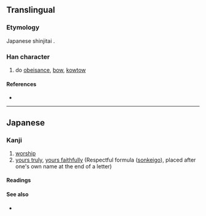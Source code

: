 {{also|拜}}
{{character info/new}}
==Translingual==
{{ja-forms|拝|[[拜]]|[[拜]]}}

===Etymology===
Japanese shinjitai {{Han simp|拜|f=手|t=扌}}.

===Han character===
{{Han char|rn=64|rad=手|as=05|sn=8|four=|canj=QMQJ|ids=⿰扌⿱一丰}}

# do [[obeisance]], [[bow]], [[kowtow]]

====References====
* {{Han ref|kx=0427.161|dkj=11969|dj=0776.010|hdz=31847.071|uh=62DD|ud=25309}}

----

==Japanese==
{{ja-kanji forms|拝|拜}}

===Kanji===
{{ja-kanji|grade=6|rs=手05|kyu=拜}}

# [[worship]]
#[[yours truly]], [[yours faithfully]] (​Respectful formula ([https://en.wikipedia.org/wiki/Honorific_speech_in_Japanese sonkeigo]), placed after one's own name at the end of a letter)

====Readings====
{{ja-readings
|goon=へ
|kanon=はい
|kun=おが-む
}}

====See also====
* {{pedialite|Valediction}}